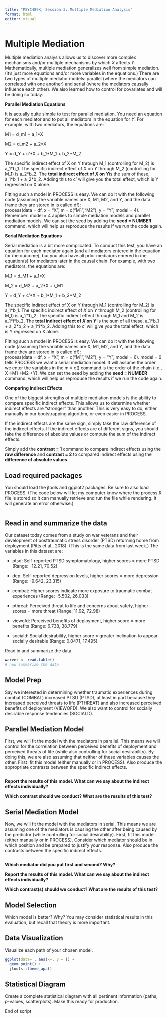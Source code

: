 ---
title: "PSYC489K, Session 3: Multiple Mediation Analysis"
format: html
editor: visual
---

# Multiple Mediation

Multiple mediation analysis allows us to discover more complex mechanisms and/or multiple mechanisms by which *X* affects *Y*. Mathematically, multiple mediation generalizes well from simple mediation. (It's just more equations and/or more variables in the equations.) There are two types of multiple mediator models: parallel (where the mediators can correlated with one another) and serial (where the mediators causally influence each other). We also learned how to control for covariates and will be doing so today.

**Parallel Mediation Equations**

It is actually quite simple to test for parallel mediation. You need an equation for each mediator and to put all mediators in the equation for *Y*. For example, with two mediators, the equations are:

M1 = d_m1 + a_1\*X

M2 = d_m2 + a_2\*X

Y = d_Y + c'\*X + b_1\*M_1 + b_2\*M_2

The specific indirect effect of X on Y through M_1 (controlling for M_2) is a_1\*b_1. The specific indirect effect of *X* on *Y* through M_2 (controlling for M_1) is a_2\*b_2. The **total indirect effect of *X* on *Y***is the sum of these, a_1\*b_1 + a_2\*b_2. Adding this to c' will give you the total effect, which is Y regressed on X alone.

Fitting such a model in PROCESS is easy. We can do it with the following code (assuming the variable names are X, M1, M2, and Y, and the data frame they are stored in is called df):\
process(data = df, x = "X", m = c("M1","M2"), y = "Y", model = 4). Remember: model = 4 applies to simple mediation models and parallel mediation models. We can set the seed by adding the **seed = NUMBER** command, which will help us reproduce the results if we run the code again.

**Serial Mediation Equations**

Serial mediation is a bit more complicated. To conduct this test, you have an equation for each mediator again (and all mediators entered in the equation for the outcome), but you also have all prior mediators entered in the equation(s) for mediators later in the causal chain. For example, with two mediators, the equations are:

M_1 = d_M1 + a_1\*X

M_2 = d_M2 + a_2\*X + i_M1

Y = d_Y + c'\*X + b_1\*M_1 + b_2\*M_2

The specific indirect effect of X on Y through M_1 (controlling for M_2) is a_1\*b_1. The specific indirect effect of *X* on *Y* through M_2 (controlling for M_1) is a_2\*b_2. The specific indirect effect through M_1 and M_2 is a_1\*i\*b_2. The **total indirect effect of *X* on *Y*** is the sum of all these, a_1\*b_1 + a_2\*b_2 + a_1\*i\*b_2. Adding this to c' will give you the total effect, which is Y regressed on X alone.

Fitting such a model in PROCESS is easy. We can do it with the following code (assuming the variable names are X, M1, M2, and Y, and the data frame they are stored in is called df):\
process(data = df, x = "X", m = c("M1","M2"), y = "Y", model = 6). model = 6 tells PROCESS we want a serial mediation model. It will assume the order we enter the variables in the m = c() command is the order of the chain (i.e., X-\>M1-\>M2-\>Y). We can set the seed by adding the **seed = NUMBER** command, which will help us reproduce the results if we run the code again.

**Comparing Indirect Effects**

One of the biggest strengths of multiple mediation models is the ability to compare specific indirect effects. This allows us to determine whether indirect effects are "stronger" than another. This is very easy to do, either manually in our bootstrapping algorithm, or even easier in PROCESS.

If the indirect effects are the same sign, simply take the raw difference of the indirect effects. If the indirect effects are of different signs, you should take the difference of absolute values or compute the sum of the indirect effects.

Simply add the **contrast = 1** command to compare indirect effects using the **raw difference** and **contrast = 2** to compared indirect effects using the **difference of absolute values**.

## Load required packages

You should load the jtools and ggplot2 packages. Be sure to also load PROCESS. (The code below will let my computer know where the process.R file is stored so it can manually retrieve and run the file while rendering. It will generate an error otherwise.)

```{r}

```

## Read in and summarize the data

Our dataset today comes from a study on war veterans and their development of posttraumatic stress disorder (PTSD) returning home from deployment (Pitts et al., 2018). (This is the same data from last week.) The variables in this dataset are:

-   ptsd: Self-reported PTSD symptomatology, higher scores = more PTSD (Range: -12.21, 70.52)

-   dep: Self-reported depression levels, higher scores = more depression (Range: -9.642, 23.315)

-   combat: Higher scores indicate more exposure to traumatic combat experiences (Range: -5.502, 26.033)

-   pthreat: Perceived threat to life and concerns about safety, higher scores = more threat (Range: 11.92, 72.98)

-   viewofd: Perceived benefits of deployment, higher score = more benefits (Range: 6.738, 38.779)

-   sociald: Social desirability, higher score = greater inclination to appear socially desirable (Range: 0.0471, 17.495)

Read in and summarize the data.

```{r}
warvet <- read.table()
# now summarize the data
```

## Model Prep

Say we interested in determining whether traumatic experiences during combat (COMBAT) increased PTSD (PTSD), at least in part because they increased perceived threats to life (PTHREAT) and also increased perceived benefits of deployment (VIEWOFD). We also want to control for socially desirable response tendencies (SOCIALD).

## Parallel Mediation Model

First, we will fit the model with the mediators in parallel. This means we will control for the correlation between perceived benefits of deployment and perceived threats of life (while also controlling for social desirability). By doing this, we are also assuming that neither of these variables causes the other. First, fit this model (either manually or in PROCESS). Also produce the appropriate contrasts between the specific indirect effects.

```{r}

```

**Report the results of this model. What can we say about the indirect effects individually?**

**Which contrast should we conduct? What are the results of this test?**

## Serial Mediation Model

Now, we will fit the model with the mediators in serial. This means we are assuming one of the mediators is causing the other after being caused by the predictor (while controlling for social desirability). First, fit this model (either manually or in PROCESS). Consider which mediator should be in which position and be prepared to justify your response. Also produce the contrasts between the specific indirect effects.

```{r}
```

**Which mediator did you put first and second? Why?**

**Report the results of this model. What can we say about the indirect effects individually?**

**Which contrast(s) should we conduct? What are the results of this test?**

## Model Selection

Which model is better? Why? You may consider statistical results in this evaluation, but recall that theory is more important.

## Data Visualization

Visualize each path of your chosen model.

```{r}
ggplot(data= , aes(x=, y = )) + 
  geom_point() + 
  jtools::theme_apa()
```

## Statistical Diagram

Create a complete statistical diagram with all pertinent information (paths, *p*-values, scatterplots). Make this ready for production.

End of script
